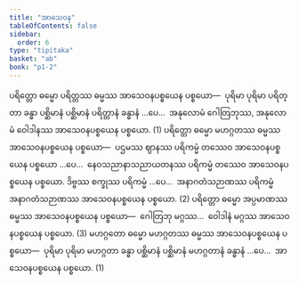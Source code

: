 ```yaml
---
title: "အာသေဝန"
tableOfContents: false
sidebar:
  order: 6
type: "tipitaka"
basket: "ab"
book: "p1-2"
---
```



<DynamicBreadcrumb />

<Division number="77" book="p1-2" e="ch" v="37" p="334">

<Paragraph number="2101" book="p1-2">
ပရိတ္တော ဓမ္မော ပရိတ္တဿ ဓမ္မဿ အာသေဝနပစ္စယေန ပစ္စယော—  ပုရိမာ ပုရိမာ ပရိတ္တာ ခန္ဓာ ပစ္ဆိမာနံ ပစ္ဆိမာနံ ပရိတ္တာနံ ခန္ဓာနံ …ပေ…  အနုလောမံ ဂေါတြဘုဿ, အနုလောမံ ဝေါဒါနဿ အာသေဝနပစ္စယေန ပစ္စယော. (1)
</Paragraph>

<Paragraph number="2102" book="p1-2">
ပရိတ္တော ဓမ္မော မဟဂ္ဂတဿ ဓမ္မဿ အာသေဝနပစ္စယေန ပစ္စယော—  ပဌမဿ ဈာနဿ ပရိကမ္မံ တဿေဝ အာသေဝနပစ္စယေန ပစ္စယော …ပေ…  နေဝသညာနာသညာယတနဿ ပရိကမ္မံ တဿေဝ အာသေဝနပစ္စယေန ပစ္စယော. ဒိဗ္ဗဿ စက္ခုဿ ပရိကမ္မံ …ပေ…  အနာဂတံသဉာဏဿ ပရိကမ္မံ အနာဂတံသဉာဏဿ အာသေဝနပစ္စယေန ပစ္စယော. (2)
</Paragraph>

<Paragraph number="2103" book="p1-2">
ပရိတ္တော ဓမ္မော အပ္ပမာဏဿ ဓမ္မဿ အာသေဝနပစ္စယေန ပစ္စယော—  ဂေါတြဘု မဂ္ဂဿ…  ဝေါဒါနံ မဂ္ဂဿ အာသေဝနပစ္စယေန ပစ္စယော. (3)
</Paragraph>

<Paragraph number="2104" book="p1-2">
မဟဂ္ဂတော ဓမ္မော မဟဂ္ဂတဿ ဓမ္မဿ အာသေဝနပစ္စယေန ပစ္စယော—  ပုရိမာ ပုရိမာ မဟဂ္ဂတာ ခန္ဓာ ပစ္ဆိမာနံ ပစ္ဆိမာနံ မဟဂ္ဂတာနံ ခန္ဓာနံ …ပေ…  အာသေဝနပစ္စယေန ပစ္စယော. (1)
</Paragraph>
</Division>